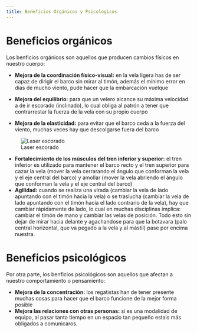 ```yaml
---
title: Beneficios Orgánicos y Psicológicos
---
```


# Beneficios orgánicos

Los benficios orgánicos son aquellos que producen cambios físicos en nuestro cuerpo:

- **Mejora de la coordinación físico-visual:** en la vela ligera has de ser capaz de dirigir el barco sin mirar al timón, además el mínimo error en días de mucho viento, pude hacer que la embarcación vuelque
- **Mejora del equilibrio:** para que un velero alcance su máxima velocidad a de ir escorado (inclinado), lo cual obliga al patrón a tener que contrarrestar la fuerza de la vela con su propio cuerpo

- **Mejora de la elasticidad:** para evitar que el barco ceda a la fuerza del viento, muchas veces hay que descolgarse fuera del barco 

![Laser escorado](../img/las.jpg)

- **Fortalecimiento de los músculos del tren inferior y superior:**  el tren inferior es utilizado para mantener el barco recto y el tren superior para cazar la vela (mover la vela cerrarando el ángulo que conforman la vela y el eje central del barco) y amollar (mover la vela abriendo el ángulo que conforman la vela y el eje central del barco)
- **Agilidad:** cuando se realiza una virada (cambiar la vela de lado apuntando con el timón hacia la vela) o se traslucha (cambiar la vela de lado apuntando con el timón hacia el lado contrario de la vela), hay que cambiar rápidamente de lado, lo cual en muchas disciplinas implica: cambiar el timón de mano y cambiar las velas de posición. Todo esto sin dejar de mirar hacia delante y agachandose para que la botavara (palo central horizontal, que va pegado a la vela y al mástil) pase por encima nuestra.

# Beneficios psicológicos

Por otra parte, los benficios psicológicos son aquellos que afectan a nuestro comportamiento o pensamiento:

- **Mejora de la concentración:** los regatistas han de tener presente muchas cosas para hacer que el barco funcione de la mejor forma posible
- **Mejora las relaciones con otras personas:** si es una modalidad de equipo, al pasar tanto tiempo en un espacio tan pequeño estais más obligados a comunicaros.